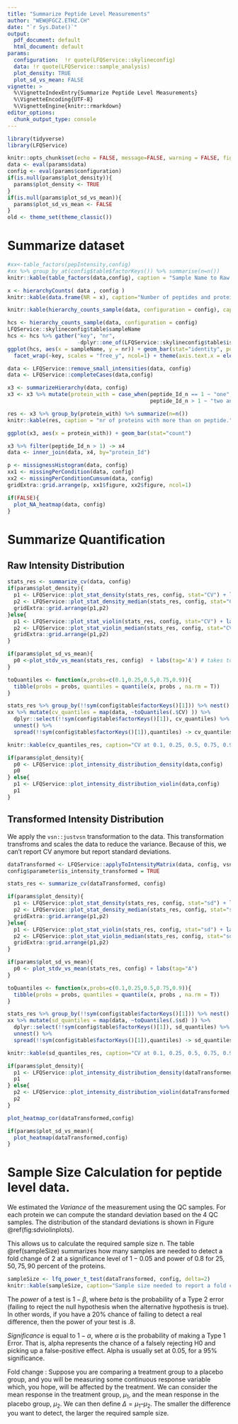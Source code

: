 ```yaml
---
title: "Summarize Peptide Level Measurements"
author: "WEW@FGCZ.ETHZ.CH"
date: "`r Sys.Date()`"
output:
  pdf_document: default
  html_document: default
params:
  configuration:  !r quote(LFQService::skylineconfig)
  data: !r quote(LFQService::sample_analysis)
  plot_density: TRUE
  plot_sd_vs_mean: FALSE
vignette: >
  %\VignetteIndexEntry{Summarize Peptide Level Measurements}
  %\VignetteEncoding{UTF-8}
  %\VignetteEngine{knitr::rmarkdown}
editor_options:
  chunk_output_type: console
---
```




```r
library(tidyverse)
library(LFQService)

knitr::opts_chunk$set(echo = FALSE, message=FALSE, warning = FALSE, fig.with = 8, fig.height = 4)
data <- eval(params$data)
config <- eval(params$configuration)
if(is.null(params$plot_density)){
  params$plot_density <- TRUE
}
if(is.null(params$plot_sd_vs_mean)){
  params$plot_sd_vs_mean <- FALSE
}
old <- theme_set(theme_classic())

```

# Summarize dataset

```r
#xx<-table_factors(pepIntensity,config)
#xx %>% group_by_at(config$table$factorKeys()) %>% summarise(n=n())
knitr::kable(table_factors(data,config), caption = "Sample Name to Raw file mapping")

```

```r
x <- hierarchyCounts( data , config )
knitr::kable(data.frame(NR = x), caption="Number of peptides and proteins")
```


```r
knitr::kable(hierarchy_counts_sample(data, configuration = config), caption = "Number of quantified peptides and proteins per sample.")
```

```r
hcs <- hierarchy_counts_sample(data, configuration = config)
LFQService::skylineconfig$table$sampleName
hcs <- hcs %>% gather("key", "nr",
                      -dplyr::one_of(LFQService::skylineconfig$table$isotopeLabel, LFQService::skylineconfig$table$sampleName))
ggplot(hcs, aes(x = sampleName, y = nr)) + geom_bar(stat="identity", position="dodge") + 
  facet_wrap(~key, scales = "free_y", ncol=1) + theme(axis.text.x = element_text(angle = 90, hjust = 1))

```


```r
data <- LFQService::remove_small_intensities(data, config)
data <- LFQService::completeCases(data,config)

x3 <- summarizeHierarchy(data, config)
x3 <- x3 %>% mutate(protein_with = case_when(peptide_Id_n == 1 ~ "one",
                                             peptide_Id_n > 1 ~ "two and more"))

res <- x3 %>% group_by(protein_with) %>% summarize(n=n())
knitr::kable(res, caption = "nr of proteins with more than on peptide.")
```

```r
ggplot(x3, aes(x = protein_with)) + geom_bar(stat="count")
```

```r
x3 %>% filter(peptide_Id_n > 1) -> x4
data <- inner_join(data, x4, by="protein_Id")
```

```r
p <- missignessHistogram(data, config)
xx1 <- missingPerCondition(data, config)
xx2 <- missingPerConditionCumsum(data, config)
gridExtra::grid.arrange(p, xx1$figure, xx2$figure, ncol=1)

```


```r
if(FALSE){
  plot_NA_heatmap(data, config)
}
```

\clearpage


# Summarize Quantification

## Raw Intensity Distribution

```r
stats_res <- summarize_cv(data, config)
if(params$plot_density){
  p1 <- LFQService::plot_stat_density(stats_res, config, stat="CV") + labs(tag = "A") + xlim(0, 150)
  p2 <- LFQService::plot_stat_density_median(stats_res, config, stat="CV") + labs(tag = "B") + xlim(0, 150)
  gridExtra::grid.arrange(p1,p2)
}else{
  p1 <- LFQService::plot_stat_violin(stats_res, config, stat="CV") + labs(tag='A')
  p2 <- LFQService::plot_stat_violin_median(stats_res, config, stat="CV") + labs(tag='B')
  gridExtra::grid.arrange(p1,p2)
}
```

```r
if(params$plot_sd_vs_mean){
  p0 <-plot_stdv_vs_mean(stats_res, config)  + labs(tag='A') # takes to long to plot.
}
```

```r
toQuantiles <- function(x,probs=c(0.1,0.25,0.5,0.75,0.9)){ 
  tibble(probs = probs, quantiles = quantile(x, probs , na.rm = T)) 
}

stats_res %>% group_by(!!sym(config$table$factorKeys()[1])) %>% nest() -> xx 
xx %>% mutate(cv_quantiles = map(data, ~toQuantiles(.$CV) )) %>%
  dplyr::select(!!sym(config$table$factorKeys()[1]), cv_quantiles) %>%
  unnest() %>%
  spread(!!sym(config$table$factorKeys()[1]),quantiles) -> cv_quantiles_res

```


```r
knitr::kable(cv_quantiles_res, caption="CV at 0.1, 0.25, 0.5, 0.75, 0.9 quantiles.")
```



```r
if(params$plot_density){
  p0 <- LFQService::plot_intensity_distribution_density(data,config)
  p0
} else{
  p1 <- LFQService::plot_intensity_distribution_violin(data,config)
  p1
}

```



## Transformed Intensity Distribution

We apply the `vsn::justvsn` transformation to the data. This transformation transfroms and scales the data to reduce the variance.
Because of this, we can't report CV anymore but report standard deviations.

```r
dataTransformed <- LFQService::applyToIntensityMatrix(data, config, vsn::justvsn)
config$parameter$is_intensity_transformed = TRUE
```


```r
stats_res <- summarize_cv(dataTransformed, config)

if(params$plot_density){
  p1 <- LFQService::plot_stat_density(stats_res, config, stat="sd") + labs(tag = "A") + xlim(0, 2)
  p2 <- LFQService::plot_stat_density_median(stats_res, config, stat="sd") + labs(tag = "B") + xlim(0, 2)
  gridExtra::grid.arrange(p1,p2)
}else{
  p1 <- LFQService::plot_stat_violin(stats_res, config, stat="sd") + labs(tag = "A")
  p2 <- LFQService::plot_stat_violin_median(stats_res, config, stat="sd") + labs(tag = "B")
  gridExtra::grid.arrange(p1,p2)
}
```


```r
if(params$plot_sd_vs_mean){
  p0 <- plot_stdv_vs_mean(stats_res, config) + labs(tag="A")
}
```

```r
toQuantiles <- function(x,probs=c(0.1,0.25,0.5,0.75,0.9)){ 
  tibble(probs = probs, quantiles = quantile(x, probs , na.rm = T)) 
}

stats_res %>% group_by(!!sym(config$table$factorKeys()[1])) %>% nest() -> xx 
xx %>% mutate(sd_quantiles = map(data, ~toQuantiles(.$sd) )) %>%
  dplyr::select(!!sym(config$table$factorKeys()[1]), sd_quantiles) %>%
  unnest() %>%
  spread(!!sym(config$table$factorKeys()[1]),quantiles) -> sd_quantiles_res

```


```r
knitr::kable(sd_quantiles_res, caption="CV at 0.1, 0.25, 0.5, 0.75, 0.9 quantiles.")
```



```r
if(params$plot_density){
  p1 <- LFQService::plot_intensity_distribution_density(dataTransformed,config) 
  p1
} else{ 
  p2 <- LFQService::plot_intensity_distribution_violin(dataTransformed,config) 
  p2
}
```

\clearpage



```r
plot_heatmap_cor(dataTransformed,config)
```


```r
if(params$plot_sd_vs_mean){
  plot_heatmap(dataTransformed,config)
}
```

\clearpage

# Sample Size Calculation for peptide level data.

We estimated the _Variance_ of the measurement using the QC samples. For each protein we can compute the standard deviation based on the 4 QC samples. The distribution of the standard deviations is shown in Figure \@ref(fig:sdviolinplots).

This allows us to calculate the required sample size n. The table \@ref(sampleSize) summarizes how many samples are needed to detect a fold change of 2 at a significance level of $1-0.05$ and power of $0.8$ for $25, 50, 75, 90$ percent of the proteins.


```r
sampleSize <- lfq_power_t_test(dataTransformed, config, delta=2)
knitr::kable(sampleSize, caption="Sample size needed to report a fold change greater than 2 with a significance level of 0.05 and power 0.8 when using t-test to compare means.")
```


The _power_ of a test is $1-\beta$, where $beta$ is the probability of a Type 2 error (failing to reject the null hypothesis when the alternative hypothesis is true).
In other words, if you have a $20\%$ chance of failing to detect a real difference, then the power of your test is $.8$.

_Significance_ is equal to $1 - \alpha$, where $\alpha$ is the probability of making a Type 1 Error. That is, alpha represents the chance of a falsely rejecting H0 and picking up a false-positive effect. Alpha is usually set at 0.05, for a $95\%$ significance.


Fold change : Suppose you are comparing a treatment group to a placebo group, and you will be measuring some continuous response variable which, you hope, will be affected by the treatment. We can consider the mean response in the treatment group, $\mu_1$, and the mean response in the placebo group, $\mu_2$. We can then define $\Delta = \mu_1 – \mu_2$. The smaller the difference you want to detect, the larger the required sample size.
